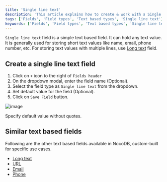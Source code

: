 ```yaml
---
title: 'Single line text'
description: 'This article explains how to create & work with a Single line text field.'
tags: ['Fields', 'Field types', 'Text based types', 'Single line text']
keywords: ['Fields', 'Field types', 'Text based types', 'Single line text', 'Create single line text field']
---
```



`Single line text` field is a simple text based field. It can hold any text value. It is generally used for storing short text values like name, email, phone number, etc. For storing text values with multiple lines, use [Long text](020.long-text.md) field. 

## Create a single line text field
1. Click on `+` icon to the right of `Fields header`
2. On the dropdown modal, enter the field name (Optional).
3. Select the field type as `Single line text` from the dropdown.
4. Set default value for the field (Optional).
5. Click on `Save Field` button.

![image](/img/v2/fields/types/singlelinetext.png)

<Callout type="info">
    Specify default value without quotes.
</Callout>

## Similar text based fields
Following are the other text based fields available in NocoDB, custom-built for specific use cases.
- [Long text](020.long-text.md)
- [URL](050.url.md)
- [Email](030.email.md)
- [Phone](040.phonenumber.md)
  



